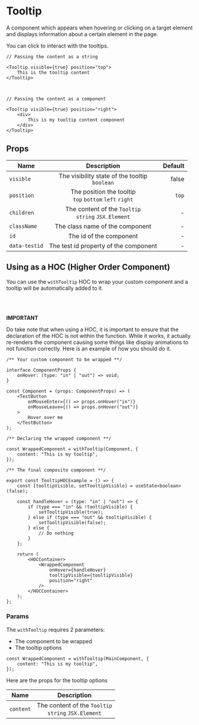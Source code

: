 
<Meta title="modules/Tooltip" />

# Tooltip

A component which appears when hovering or clicking on a target element and displays information about a certain element in the page.

You can click to interact with the tooltips.

<TooltipDisplay />

```tsx
// Passing the content as a string

<Tooltip visible={true} position="top">
	This is the tooltip content
</Tooltip>



// Passing the content as a component

<Tooltip visible={true} position="right">
	<div>
		This is my tooltip content component
	</div>
</Tooltip>
```

## Props

| Name          |                         Description                         | Default |
| ------------- | :---------------------------------------------------------: | ------: |
| `visible`     |     The visibility state of the tooltip<br />`boolean`      |   false |
| `position`    | The position the tooltip<br />`top` `bottom` `left` `right` |   `top` |
| `children`    |  The content of the `Tooltip`<br />`string` `JSX.Element`   |       - |
| `className`   |               The class name of the component               |       - |
| `id`          |                   The id of the component                   |       - |
| `data-testid` |            The test id property of the component            |       - |

## Using as a HOC (Higher Order Component)

You can use the `withTooltip` HOC to wrap your custom component and a tooltip will be automatically added to it.

<br />
<TooltipHOCExample />
<br />

**IMPORTANT**

Do take note that when using a HOC, it is important to ensure that the declaration of the HOC is not within the function. While it works, it actually re-renders the component causing some things like display animations to not function correctly. Here is an example of how you should do it.

```tsx
/** Your custom component to be wrapped **/

interface ComponentProps {
    onHover: (type: "in" | "out") => void;
}

const Component = (props: ComponentProps) => (
    <TestButton
        onMouseEnter={() => props.onHover("in")}
        onMouseLeave={() => props.onHover("out")}
    >
        Hover over me
    </TestButton>
);

/** Declaring the wrapped component **/

const WrappedComponent = withTooltip(Component, {
    content: "This is my tooltip",
});

/** The final composite component **/

export const TooltipHOCExample = () => {
    const [tooltipVisible, setTooltipVisible] = useState<boolean>(false);

    const handleHover = (type: "in" | "out") => {
        if (type === "in" && !tooltipVisible) {
            setTooltipVisible(true);
        } else if (type === "out" && tooltipVisible) {
            setTooltipVisible(false);
        } else {
            // Do nothing
        }
    };

    return (
        <HOCContainer>
            <WrappedComponent
                onHover={handleHover}
                tooltipVisible={tooltipVisible}
                position="right"
            />
        </HOCContainer>
    );
};
```

### Params

The `withTooltip` requires 2 parameters:

-   The component to be wrapped
-   The tooltip options

```tsx
const WrappedComponent = withTooltip(MainComponent, {
    content: "This is my tooltip",
});
```

Here are the props for the tooltip options

| Name      |                       Description                        |
| --------- | :------------------------------------------------------: |
| `content` | The content of the `Tooltip`<br />`string` `JSX.Element` |
